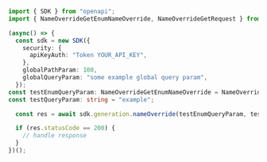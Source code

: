 ```typescript showLineNumbers copy filename="Name Override Get usage example"
import { SDK } from "openapi";
import { NameOverrideGetEnumNameOverride, NameOverrideGetRequest } from "openapi/dist/sdk/models/operations";

(async() => {
  const sdk = new SDK({
    security: {
      apiKeyAuth: "Token YOUR_API_KEY",
    },
    globalPathParam: 100,
    globalQueryParam: "some example global query param",
  });
const testEnumQueryParam: NameOverrideGetEnumNameOverride = NameOverrideGetEnumNameOverride.Value3;
const testQueryParam: string = "example";

  const res = await sdk.generation.nameOverride(testEnumQueryParam, testQueryParam);

  if (res.statusCode == 200) {
    // handle response
  }
})();
```

